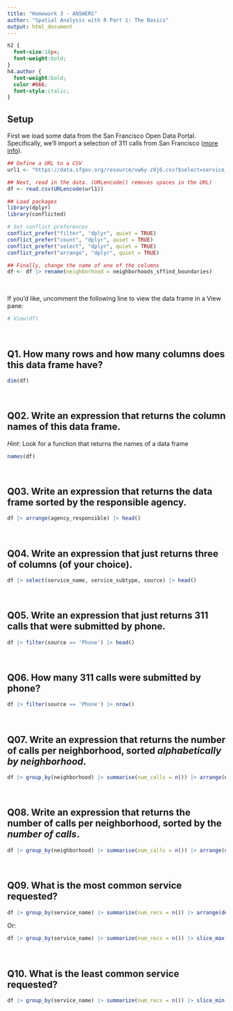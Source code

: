 ```yaml
---
title: "Homework 3 - ANSWERS"
author: "Spatial Analysis with R Part 1: The Basics"
output: html_document
---
```


```css
h2 {
  font-size:18px;
  font-weight:bold;
}
h4.author {
  font-weight:bold;
  color:#666;
  font-style:italic;
}
```

## Setup

First we load some data from the San Francisco Open Data Portal. Specifically, we'll import a selection of 311 calls from San Francisco ([more info](https://data.sfgov.org/resource/vw6y-z8j6)).

```r
## Define a URL to a CSV
url1 <- "https://data.sfgov.org/resource/vw6y-z8j6.csv?$select=service_request_id,requested_datetime,agency_responsible,service_name,service_subtype,address,neighborhoods_sffind_boundaries,source&$limit=100&$where=requested_datetime between '2023-02-21T00:00:00' and '2023-02-21T23:59:59'"

## Next, read in the data. (URLencode() removes spaces in the URL)
df <- read.csv(URLencode(url1))

## Load packages
library(dplyr)
library(conflicted)

# Set conflict preferences
conflict_prefer("filter", "dplyr", quiet = TRUE)
conflict_prefer("count", "dplyr", quiet = TRUE)
conflict_prefer("select", "dplyr", quiet = TRUE)
conflict_prefer("arrange", "dplyr", quiet = TRUE)

## Finally, change the name of one of the columns
df <- df |> rename(neighborhood = neighborhoods_sffind_boundaries)
```

\

If you'd like, uncomment the following line to view the data frame in a View pane:

```r
# View(df)
```

\

## Q1. How many rows and how many columns does this data frame have?

```r
dim(df)
```

\

## Q02. Write an expression that returns the column names of this data frame.

*Hint*: Look for a function that returns the names of a data frame

```r
names(df)
```

\

## Q03. Write an expression that returns the data frame sorted by the responsible agency.

```r

df |> arrange(agency_responsible) |> head()
```

\

## Q04. Write an expression that just returns three of columns (of your choice).

```r
df |> select(service_name, service_subtype, source) |> head()
```

\

## Q05. Write an expression that just returns 311 calls that were submitted by phone.
 
```r
df |> filter(source == 'Phone') |> head()
```
 
\

## Q06. How many 311 calls were submitted by phone?

```r
df |> filter(source == 'Phone') |> nrow()
```

\

## Q07. Write an expression that returns the number of calls per neighborhood, sorted *alphabetically by neighborhood*.

```r
df |> group_by(neighborhood) |> summarise(num_calls = n()) |> arrange(neighborhood)
```

\

## Q08. Write an expression that returns the number of calls per neighborhood, sorted by the *number of calls*.

```r
df |> group_by(neighborhood) |> summarise(num_calls = n()) |> arrange(desc(num_calls)) 
```

\

## Q09. What is the most common service requested?

```r
df |> group_by(service_name) |> summarize(num_recs = n()) |> arrange(desc(num_recs))
```

Or:

```r
df |> group_by(service_name) |> summarize(num_recs = n()) |> slice_max(num_recs, n = 1)
```

\

## Q10. What is the least common service requested?

```r
df |> group_by(service_name) |> summarize(num_recs = n()) |> slice_min(num_recs, n = 1)
```





